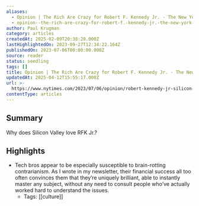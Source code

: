 ```yaml
---
aliases:
  - Opinion | The Rich Are Crazy for Robert F. Kennedy Jr. - The New York Times
  - opinion--the-rich-are-crazy-for-robert-f.-kennedy-jr.-the-new-york-times
author: Paul Krugman
category: articles
createdAt: 2025-02-09T20:38:28.000Z
lastHighlightedOn: 2023-09-27T12:34:22.164Z
publishedOn: 2023-07-06T00:00:00.000Z
source: reader
status: seedling
tags: []
title: Opinion | The Rich Are Crazy for Robert F. Kennedy Jr. - The New York Times
updatedAt: 2025-04-12T15:55:17.000Z
url: >-
  https://www.nytimes.com/2023/07/06/opinion/robert-kennedy-jr-silicon-valley.html?campaign_id=51&emc=edit_mbe_20230710&instance_id=97117&nl=morning-briefing%3A-europe-edition&regi_id=189921181&segment_id=138792&te=1&user_id=939b841dd8ab99cf38936dc861411164
contentType: articles
---
```

## Summary

Why does Silicon Valley love RFK Jr.?

## Highlights

- Tech bros appear to be especially susceptible to brain-rotting contrarianism. As I wrote in my newsletter, their financial success all too often convinces them that they’re uniquely brilliant, able to instantly master any subject, without any need to consult people who’ve actually worked hard to understand the issues.
    - Tags: [[culture]]
